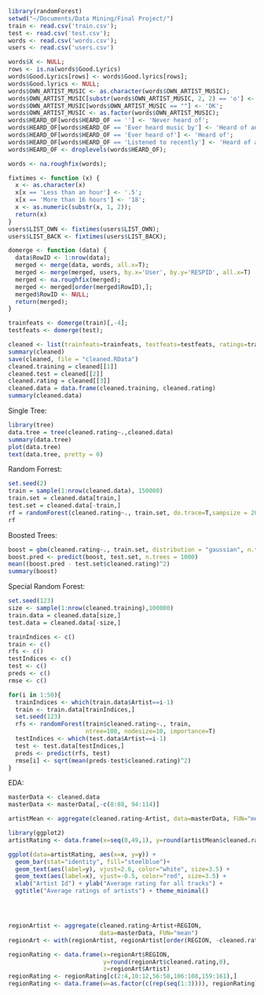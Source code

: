 ```r
library(randomForest)
setwd("~/Documents/Data Mining/Final Project/")
train <- read.csv('train.csv');
test <- read.csv('test.csv');
words <- read.csv('words.csv');
users <- read.csv('users.csv')

words$X <- NULL;
rows <- is.na(words$Good.Lyrics)
words$Good.Lyrics[rows] <- words$Good.lyrics[rows];
words$Good.lyrics <- NULL;
words$OWN_ARTIST_MUSIC <- as.character(words$OWN_ARTIST_MUSIC);
words$OWN_ARTIST_MUSIC[substr(words$OWN_ARTIST_MUSIC, 2, 2) == 'o'] <- 'DK';
words$OWN_ARTIST_MUSIC[words$OWN_ARTIST_MUSIC == ""] <- 'DK';
words$OWN_ARTIST_MUSIC <- as.factor(words$OWN_ARTIST_MUSIC);
words$HEARD_OF[words$HEARD_OF == ''] <- 'Never heard of';
words$HEARD_OF[words$HEARD_OF == 'Ever heard music by'] <- 'Heard of and listened to music EVER';
words$HEARD_OF[words$HEARD_OF == 'Ever heard of'] <- 'Heard of';
words$HEARD_OF[words$HEARD_OF == 'Listened to recently'] <- 'Heard of and listened to music RECENTLY';
words$HEARD_OF <- droplevels(words$HEARD_OF);

words <- na.roughfix(words);

fixtimes <- function (x) {
  x <- as.character(x)
  x[x == 'Less than an hour'] <- '.5';
  x[x == 'More than 16 hours'] <- '18';
  x <- as.numeric(substr(x, 1, 2));
  return(x)
}
users$LIST_OWN <- fixtimes(users$LIST_OWN);
users$LIST_BACK <- fixtimes(users$LIST_BACK);

domerge <- function (data) {
  data$RowID <- 1:nrow(data);
  merged <- merge(data, words, all.x=T);
  merged <- merge(merged, users, by.x='User', by.y='RESPID', all.x=T)
  merged <- na.roughfix(merged);
  merged <- merged[order(merged$RowID),];
  merged$RowID <- NULL;
  return(merged);
}

trainfeats <- domerge(train)[,-4];
testfeats <- domerge(test);

cleaned <- list(trainfeats=trainfeats, testfeats=testfeats, ratings=train$Rating)
summary(cleaned)
save(cleaned, file = "cleaned.RData")
cleaned.training = cleaned[[1]]
cleaned.test = cleaned[[2]]
cleaned.rating = cleaned[[3]]
cleaned.data = data.frame(cleaned.training, cleaned.rating)
summary(cleaned.data)
```

Single Tree:
```r
library(tree)
data.tree = tree(cleaned.rating~.,cleaned.data)
summary(data.tree)
plot(data.tree)
text(data.tree, pretty = 0)
```

Random Forrest:
```r
set.seed(2)
train = sample(1:nrow(cleaned.data), 150000)
train.set = cleaned.data[train,]
test.set = cleaned.data[-train,]
rf = randomForest(cleaned.rating~., train.set, do.trace=T,sampsize = 20000, ntree=100)
rf
```

Boosted Trees:
```r
boost = gbm(cleaned.rating~., train.set, distribution = "gaussian", n.trees = 1000, shrinkage = 0.01,interaction.depth = 4, verbose = T)
boost.pred <- predict(boost, test.set, n.trees = 1000)
mean((boost.pred - test.set$cleaned.rating)^2)
summary(boost)
```

Special Random Forest:
```r
set.seed(123)
size <- sample(1:nrow(cleaned.training),100000)
train.data = cleaned.data[size,]
test.data = cleaned.data[-size,]

trainIndices <- c()
train <- c()
rfs <- c()
testIndices <- c()
test <- c()
preds <- c()
rmse <- c()

for(i in 1:50){
  trainIndices <- which(train.data$Artist==i-1)
  train <- train.data[trainIndices,]
  set.seed(123)
  rfs <- randomForest(train$cleaned.rating~., train, 
                      ntree=100, nodesize=10, importance=T)
  testIndices <- which(test.data$Artist==i-1)
  test <- test.data[testIndices,]
  preds <- predict(rfs, test)
  rmse[i] <- sqrt(mean(preds-test$cleaned.rating)^2)
}

```


EDA:
```r
masterData <- cleaned.data
masterData <- masterData[,-c(8:88, 94:114)]

artistMean <- aggregate(cleaned.rating~Artist, data=masterData, FUN="mean")

library(ggplot2)
artistRating <- data.frame(x=seq(0,49,1), y=round(artistMean$cleaned.rating,0))

ggplot(data=artistRating, aes(x=x, y=y)) + 
  geom_bar(stat="identity", fill="steelblue")+
  geom_text(aes(label=y), vjust=2.6, color="white", size=3.5) +
  geom_text(aes(label=x), vjust=-0.5, color="red", size=3.5) +
  xlab("Artist Id") + ylab("Average rating for all tracks") +
  ggtitle("Average ratings of artists") + theme_minimal() 




regionArtist <- aggregate(cleaned.rating~Artist+REGION, 
                          data=masterData, FUN="mean")
regionArt <- with(regionArtist, regionArtist[order(REGION, -cleaned.rating),])

regionRating <- data.frame(x=regionArt$REGION, 
                           y=round(regionArt$cleaned.rating,0), 
                           z=regionArt$Artist)
regionRating <- regionRating[c(2:4,10:12,56:58,106:108,159:161),]
regionRating <- data.frame(w=as.factor(c(rep(seq(1:3)))), regionRating)
```


